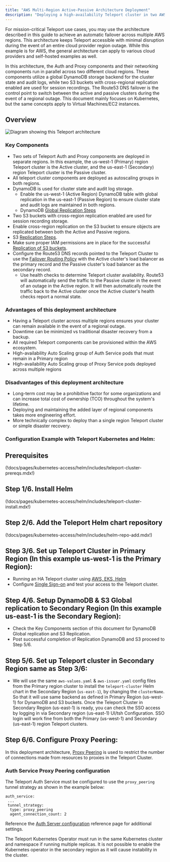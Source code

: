 ```yaml
---
title: "AWS Multi-Region Active-Passive Architecture Deployment"
description: "Deploying a high-availability Teleport cluster in two AWS regions."
---
```


For mission-critical Teleport use cases, you may use the architecture described in this guide to achieve 
an automatic failover across multiple AWS regions. This architecture keeps Teleport accessible with minimal 
disruption during the event of an entire cloud provider region outage. While this example is for AWS, the 
general architecture can apply to various cloud providers and self-hosted examples as well.

In this architecture, the Auth and Proxy components and their networking components run in parallel across two 
different cloud regions. These components utilize a global DynamoDB storage backend for the cluster state and audit 
logs, while two S3 buckets with cross-regional replication enabled are used for session recordings. The Route53 DNS
failover is the control point to switch 
between the active and passive clusters during the event of a regional outage. This document mainly focuses on Kubernetes,
but the same concepts apply to Virtual Machines/EC2 instances.

## Overview

![Diagram showing this Teleport
architecture](../../../img/deploy-a-cluster/aws-multi-region-active-passive-ha-deployment.png)

### Key Components
- Two sets of Teleport Auth and Proxy components are deployed in separate regions. In this example, the us-west-1 (Primary)
  region Teleport cluster is the Active cluster, and the us-east-1 (Secondary) region Teleport cluster is the Passive cluster.
- All teleport cluster components are deployed as autoscaling groups in both regions.
- DynamoDB is used for cluster state and audit log storage.
  - Enable the us-west-1 (Active Region) DynamoDB table with global replication in the us-east-1 (Passive Region) to ensure cluster 
    state and audit logs are maintained in both regions.
  - DynamoDB [Global Replication Steps](https://aws.amazon.com/blogs/aws/new-convert-your-single-region-amazon-dynamodb-tables-to-global-tables/)
-  Two S3 buckets with cross-region replication enabled are used for session recording storage.
  - Enable cross-region replication on the S3 bucket to ensure objects are replicated between both the Active and 
    Passive regions.
  - S3 [Replication Steps](https://docs.aws.amazon.com/AmazonS3/latest/userguide/replication.html).
  - Make sure proper IAM permissions are in place for the successful [Replication of 
  S3 buckets](https://docs.aws.amazon.com/AmazonS3/latest/userguide/setting-repl-config-perm-overview.html).
- Configure the Route53 DNS records pointed to the Teleport Cluster to use the 
  [Failover Routing Policy](https://docs.aws.amazon.com/Route53/latest/DeveloperGuide/dns-failover-types.html#dns-failover-types-active-passive) 
  with the Active cluster's load balancer as the primary record and the Passive cluster's load balancer as the secondary record.
  - Use health checks to determine Teleport cluster availability. Route53 will automatically send the traffic to the 
    Passive cluster in the event of an outage in the Active region. It will then automatically route the traffic back to the Active 
    cluster once the Active cluster's health checks report a normal state.

### Advantages of this deployment architecture

- Having a Teleport cluster across multiple regions ensures your cluster can remain available in the event of a regional outage.
- Downtime can be minimized vs traditional disaster recovery from a backup.
- All required Teleport components can be provisioned within the AWS ecosystem.
- High-availability Auto Scaling group of Auth Service pods that must remain in a Primary region
- High-availability Auto Scaling group of Proxy Service pods deployed across multiple regions

### Disadvantages of this deployment architecture

- Long-term cost may be a prohibitive factor for some organizations and can increase total cost of ownership
  (TCO) throughout the system's lifetime.
- Deploying and maintaining the added layer of regional components takes more engineering effort.
- More technically complex to deploy than a single region Teleport cluster or simple disaster recovery.

### Configuration Example with Teleport Kubernetes and Helm:

## Prerequisites

(!docs/pages/kubernetes-access/helm/includes/teleport-cluster-prereqs.mdx!)

## Step 1/6. Install Helm

(!docs/pages/kubernetes-access/helm/includes/teleport-cluster-install.mdx!)

## Step 2/6. Add the Teleport Helm chart repository

(!docs/pages/kubernetes-access/helm/includes/helm-repo-add.mdx!)

## Step 3/6. Set up Teleport Cluster in Primary Region (In this example us-west-1 is the Primary Region):
- Running an HA Teleport cluster using [AWS, EKS, Helm](https://goteleport.com/docs/deploy-a-cluster/helm-deployments/aws/)
- Configure [Single Sign-on](https://goteleport.com/docs/access-controls/sso/) and test your access to the Teleport cluster.

## Step 4/6. Setup DynamoDB & S3 Global replication to Secondary Region (In this example us-east-1 is the Secondary Region):
- Check the Key Components section of this document for DynamoDB Global replication and S3 Replication.
- Post successful completion of Replication DynamoDB and S3 proceed to Step 5/6.

## Step 5/6. Set up Teleport cluster in Secondary Region same as Step 3/6:
- We will use the same `aws-values.yaml` & `aws-issuer.yaml` config files from the Primary region cluster to install the `teleport-cluster` Helm chart in the Secondary Region (`us-east-1`), by changing the `clusterName`.
  So that it will use same backend as defined in Primary Region (us-west-1) for DynamoDB and S3 buckets. 
  Once the Teleport Cluster in Secondary Region (us-east-1) is ready, you can check the SSO access by logging in via Secondary region (us-east-1) UI/tsh
  Configuration. SSO login will work fine from both the Primary (us-west-1) and Secondary (us-east-1) region Teleport clusters.

## Step 6/6. Configure Proxy Peering:
In this deployment architecture, [Proxy Peering](../../architecture/proxy-peering.mdx) is used to restrict the number of connections made from 
resources to proxies in the Teleport Cluster.
 
### Auth Service Proxy Peering configuration 

The Teleport Auth Service must be configured to use the `proxy_peering` tunnel strategy as shown in the example below:

```
auth_service:
 ...
 tunnel_strategy:
  type: proxy_peering
  agent_connection_count: 2
```
Reference the [Auth Server configuration](../../reference/config.mdx#auth-service) reference page 
for additional settings.

<Notice type="warning">

The Teleport Kubernetes Operator must run in the same Kubernetes cluster and namespace if running multiple replicas.
It is not possible to enable the Kubernetes operator in the secondary region as it will cause instability in the cluster. 

</Notice>


